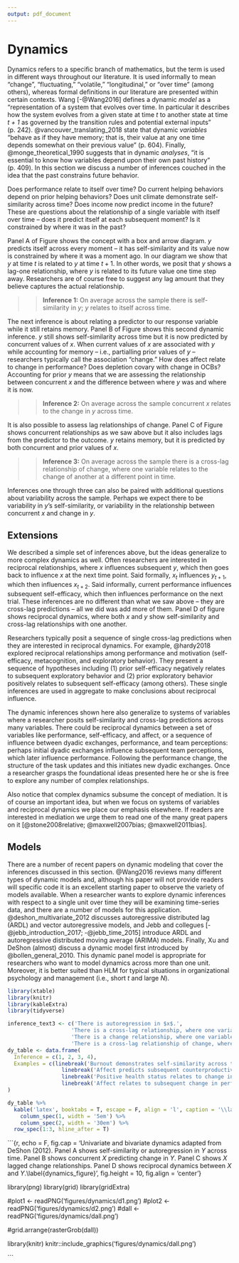 ```yaml
---
output: pdf_document
---
```


# Dynamics

Dynamics refers to a specific branch of mathematics, but the term is used in different ways throughout our literature. It is used informally to mean "change", "fluctuating," "volatile," "longitudinal," or "over time" (among others), whereas formal definitions in our literature are presented within certain contexts. Wang [-@Wang2016] defines a dynamic *model* as a "representation of a system that evolves over time. In particular it describes how the system evolves from a given state at time *t* to another state at time *t + 1* as governed by the transition rules and potential external inputs" (p. 242). @vancouver_translating_2018 state that dynamic *variables* "behave as if they have memory; that is, their value at any one time depends somewhat on their previous value" (p. 604). Finally, @monge_theoretical_1990 suggests that in dynamic *analyses*, "it is essential to know how variables depend upon their own past history" (p. 409). In this section we discuss a number of inferences couched in the idea that the past constrains future behavior. 

Does performance relate to itself over time? Do current helping behaviors depend on prior helping behaviors? Does unit climate demonstrate self-similarity across time? Does income now predict income in the future? These are questions about the relationship of a single variable with itself over time -- does it predict itself at each subsequent moment? Is it constrained by where it was in the past?

Panel A of Figure \ref{dynamics_figure} shows the concept with a box and arrow diagram. $y$ predicts itself across every moment -- it has self-similarity and its value now is constrained by where it was a moment ago. In our diagram we show that $y$ at time $t$ is related to $y$ at time $t + 1$. In other words, we posit that $y$ shows a lag-one relationship, where $y$ is related to its future value one time step away. Researchers are of course free to suggest any lag amount that they believe captures the actual relationship. 

>> **Inference 1:** On average across the sample there is self-similarity in $y$; $y$ relates to itself across time. 


\begin{center}

------------

Insert Figure \ref{dynamics_figure} about here

------------

\end{center}

The next inference is about relating a predictor to our response variable while it still retains memory. Panel B of Figure \ref{dynamics_figure} shows this second dynamic inference. $y$ still shows self-similarity across time but it is now predicted by concurrent values of $x$. When current values of $x$ are associated with $y$ while accounting for memory -- i.e., partialling prior values of $y$ -- researchers typically call the association "change." How does affect relate to change in performance? Does depletion covary with change in OCBs? Accounting for prior $y$ means that we are assessing the relationship between concurrent $x$ and the difference between where $y$ was and where it is now. 

>> **Inference 2:** On average across the sample concurrent $x$ relates to the change in $y$ across time.

It is also possible to assess lag relationships of change. Panel C of Figure \ref{dynamics_figure} shows concurrent relationships as we saw above but it also includes lags from the predictor to the outcome. $y$ retains memory, but it is predicted by both concurrent and prior values of $x$.

>> **Inference 3:** On average across the sample there is a cross-lag relationship of change, where one variable relates to the change of another at a different point in time.

Inferences one through three can also be paired with additional questions about variability across the sample. Perhaps we expect there to be variability in $y$'s self-similarity, or variability in the relationship between concurrent $x$ and change in $y$. 

## Extensions

We described a simple set of inferences above, but the ideas generalize to more complex dynamics as well. Often researchers are interested in reciprocal relationships, where $x$ influences subsequent $y$, which then goes back to influence $x$ at the next time point. Said formally, $x_t$ influences $y_{t+1}$, which then influences $x_{t+2}$. Said informally, current performance influences subsequent self-efficacy, which then influences performance on the next trial. These inferences are no different than what we saw above -- they are cross-lag predictions -- all we did was add more of them. Panel D of figure \ref{dynamics_figure} shows reciprocal dynamics, where both $x$ and $y$ show self-similarity and cross-lag relationships with one another. 

Researchers typically posit a sequence of single cross-lag predictions when they are interested in reciprocal dynamics. For example, @hardy2018 explored reciprocal relationships among performance and motivation (self-efficacy, metacognition, and exploratory behavior). They present a sequence of hypotheses including (1) prior self-efficacy negatively relates to subsequent exploratory behavior and (2) prior exploratory behavior positively relates to subsequent self-efficacy (among others). These single inferences are used in aggregate to make conclusions about reciprocal influence.

The dynamic inferences shown here also generalize to systems of variables where a researcher posits self-similarity and cross-lag predictions across many variables. There could be reciprocal dynamics between a set of variables like performance, self-efficacy, and affect, or a sequence of influence between dyadic exchanges, performance, and team perceptions: perhaps initial dyadic exchanges influence subsequent team perceptions, which later influence performance. Following the performance change, the structure of the task updates and this initiates new dyadic exchanges. Once a researcher grasps the foundational ideas presented here he or she is free to explore any number of complex relationships.

Also notice that complex dynamics subsume the concept of mediation. It is of course an important idea, but when we focus on systems of variables and reciprocal dynamics we place our emphasis elsewhere. If readers are interested in mediation we urge them to read one of the many great papers on it [@stone2008relative; @maxwell2007bias; @maxwell2011bias]. 

## Models

There are a number of recent papers on dynamic modeling that cover the inferences discussed in this section. @Wang2016 reviews many different types of dynamic models and, although his paper will not provide readers will specific code it is an excellent starting paper to observe the variety of models available. When a researcher wants to explore dynamic inferences with respect to a single unit over time they will be examining time-series data, and there are a number of models for this application. @deshon_multivariate_2012 discusses autoregressive distributed lag (ARDL) and vector autoregressive models, and Jebb and collegues [-@jebb_introduction_2017; -@jebb_time_2015] introduce ARDL and autoregressive distributed moving average (ARIMA) models. Finally, Xu and DeShon (almost) discuss a dynamic model first introduced by @bollen_general_2010. This dynamic panel model is appropriate for researchers who want to model dynamics across more than one unit. Moreover, it is better suited than HLM for typical situations in organizational psychology and management (i.e., short $t$ and large $N$). 


```r
library(xtable)
library(knitr)
library(kableExtra)
library(tidyverse)

inference_text3 <- c('There is autoregression in $x$.',
                    'There is a cross-lag relationship, where one variable relates to another at a different point in time. x_t is associated with y_t+1 across time.',
                    'There is a change relationship, where one variable relates to the change in another. x_t is associated with delta y_t.',
                    'There is a cross-lag relationship of change, where one variable relates to the change of another at a different point in time. x_t is associated with change at y_t+1.')
dy_table <- data.frame(
  Inference = c(1, 2, 3, 4),
  Examples = c(linebreak('Burnout demonstrates self-similarity across time.\nPerformance relates to subsequent performance.'),
                 linebreak('Affect predicts subsequent counterproductive work behaviors.\nTurnover relates to subsequent firm performance.'),
                 linebreak('Positive health status relates to change in happiness.\nAnxiety relates to change in performance.'),
                 linebreak('Affect relates to subsequent change in performance.\nHelping behaviors predict subsequent depletion changes.'))
)

dy_table %>%
  kable('latex', booktabs = T, escape = F, align = 'l', caption = '\\label{dynamics_table}Examples of dynamic inferences.') %>%
    column_spec(1, width = '5em') %>%
    column_spec(2, width = '30em') %>%
  row_spec(1:3, hline_after = T)


```



```{r, echo = F, fig.cap = 'Univariate and bivariate dynamics adapted from DeShon (2012). Panel A shows self-similarity or autoregression in $Y$ across time. Panel B shows concurrent $X$ predicting change in $Y$. Panel C shows $X$ lagged change relationships. Panel D shows reciprocal dynamics between $X$ and $Y$.\\label{dynamics_figure}', fig.height = 10, fig.align = 'center'}

library(png)
library(grid)
library(gridExtra)

#plot1 <- readPNG('figures/dynamics/d1.png')
#plot2 <- readPNG('figures/dynamics/d2.png')
#dall <- readPNG('figures/dynamics/dall.png')

#grid.arrange(rasterGrob(dall))

library(knitr)
knitr::include_graphics('figures/dynamics/dall.png')

```







